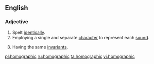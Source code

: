 ==English==

===Adjective===
{{en-adj|-}}

# Spelt [[identical]]ly.
# Employing a single and separate [[character]] to represent each [[sound]].
# {{cx|geometry|lang=en}} Having the same [[invariant]]s.

[[pl:homographic]]
[[ru:homographic]]
[[ta:homographic]]
[[vi:homographic]]